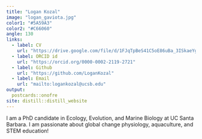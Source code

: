 ```yaml
---
title: "Logan Kozal"
image: "logan_gaviota.jpg"
color1: "#5A59A3"
color2: "#C66060"
angle: 130
links:
  - label: CV
    url: "https://drive.google.com/file/d/1FJqTpBeS41C5oE86uBa_3ISkaeYggu6A/view?usp=sharing"
  - label: ORCID id
    url: "https://orcid.org/0000-0002-2119-2721"
  - label: Github
    url: "https://github.com/LoganKozal"
  - label: Email
    url: "mailto:logankozal@ucsb.edu"
output:
  postcards::onofre
site: distill::distill_website
---
```

 
I am a PhD candidate in Ecology, Evolution, and Marine Biology at UC Santa Barbara. I am passionate about global change physiology, aquaculture, and STEM education!
